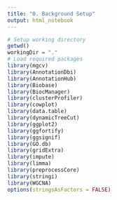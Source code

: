 ```yaml
---
title: "0. Background Setup"
output: html_notebook
---
```


```r
# Setup working directory
getwd()
workingDir = "."
# Load required packages
library(mgcv)
library(AnnotationDbi)
library(AnnotationHub)
library(Biobase)
library(BiocManager)
library(clusterProfiler)
library(cowplot)
library(data.table)
library(dynamicTreeCut)
library(ggplot2)
library(ggfortify)
library(ggsignif)
library(GO.db)
library(gridExtra)
library(impute)
library(limma)
library(preprocessCore)
library(stringi)
library(WGCNA)
options(stringsAsFactors = FALSE)
```